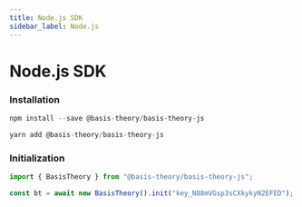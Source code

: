 ```yaml
---
title: Node.js SDK
sidebar_label: Node.js
---
```




# Node.js SDK

<GithubCard
  heading="Node.js SDK"
  icon={SDK.NODE}
  organization="basis-theory"
  repository="basis-theory-js"
/>

### Installation

<Tabs className="bt-tabs">
  <TabItem value="npm" label="npm">

```javascript showLineNumbers
npm install --save @basis-theory/basis-theory-js
```

  </TabItem>
  <TabItem value="yarn" label="yarn">

```javascript showLineNumbers
yarn add @basis-theory/basis-theory-js
```

  </TabItem>
</Tabs>

### Initialization

```javascript showLineNumbers
import { BasisTheory } from "@basis-theory/basis-theory-js";

const bt = await new BasisTheory().init("key_N88mVGsp3sCXkykyN2EFED");
```
